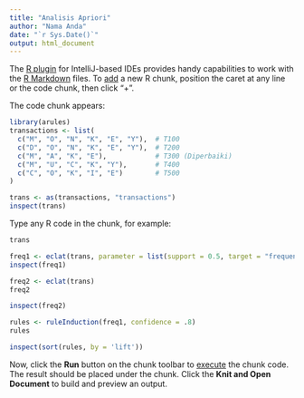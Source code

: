 ```yaml
---
title: "Analisis Apriori"
author: "Nama Anda"
date: "`r Sys.Date()`"
output: html_document
---
```


The [R plugin](https://www.jetbrains.com/help/pycharm/r-plugin-support.html) for IntelliJ-based IDEs provides
handy capabilities to work with the [R Markdown](https://www.jetbrains.com/help/pycharm/r-markdown.html) files.
To [add](https://www.jetbrains.com/help/pycharm/r-markdown.html#add-code-chunk) a new R chunk,
position the caret at any line or the code chunk, then click "+".

The code chunk appears:
```r

library(arules)
transactions <- list(
  c("M", "O", "N", "K", "E", "Y"),  # T100
  c("D", "O", "N", "K", "E", "Y"),  # T200
  c("M", "A", "K", "E"),            # T300 (Diperbaiki)
  c("M", "U", "C", "K", "Y"),       # T400
  c("C", "O", "K", "I", "E")        # T500
)

trans <- as(transactions, "transactions")
inspect(trans)
```

Type any R code in the chunk, for example:
```r
trans
```
```r
freq1 <- eclat(trans, parameter = list(support = 0.5, target = "frequent itemsets"))
inspect(freq1)
```
```r
freq2 <- eclat(trans)
freq2
```
```r
inspect(freq2)
```
```r
rules <- ruleInduction(freq1, confidence = .8)
rules
```
```r
inspect(sort(rules, by = 'lift'))
```

Now, click the **Run** button on the chunk toolbar to [execute](https://www.jetbrains.com/help/pycharm/r-markdown.html#run-r-code) the chunk code. The result should be placed under the chunk.
Click the **Knit and Open Document** to build and preview an output.
